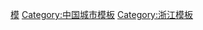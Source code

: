 {{template category
| description = 与湖州相关的[[Wikipedia:模板|模板]]
}}
[[Category:湖州|模]]
[[Category:中国城市模板|Category:中国城市模板]]
[[Category:浙江模板|Category:浙江模板]]